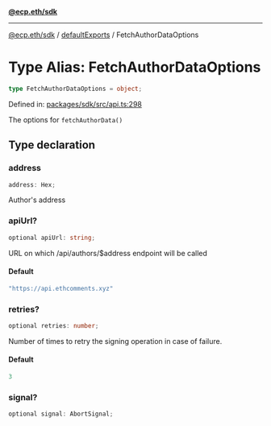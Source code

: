 [**@ecp.eth/sdk**](/sdk-reference/index.mdx)

***

[@ecp.eth/sdk](/sdk-reference/index.mdx) / [defaultExports](/sdk-reference/defaultExports/index.mdx) / FetchAuthorDataOptions

# Type Alias: FetchAuthorDataOptions

```ts
type FetchAuthorDataOptions = object;
```

Defined in: [packages/sdk/src/api.ts:298](https://github.com/ecp-eth/comments-monorepo/blob/main/packages/sdk/src/api.ts#L298)

The options for `fetchAuthorData()`

## Type declaration

### address

```ts
address: Hex;
```

Author's address

### apiUrl?

```ts
optional apiUrl: string;
```

URL on which /api/authors/$address endpoint will be called

#### Default

```ts
"https://api.ethcomments.xyz"
```

### retries?

```ts
optional retries: number;
```

Number of times to retry the signing operation in case of failure.

#### Default

```ts
3
```

### signal?

```ts
optional signal: AbortSignal;
```
